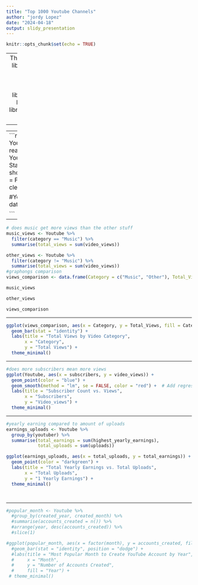 ```yaml
---
title: "Top 1000 Youtube Channels"
author: "jordy Lopez"
date: "2024-04-18"
output: slidy_presentation
---
```


```r
knitr::opts_chunk$set(echo = TRUE)

```



---
 These are all the libraries used in my code
```r

library(readr)
library(dplyr)
library(ggplot2)
library(janitor)
library(lubridate)

```

---


---
```r
#import data
Youtube = read_csv("Global Youtube Statistics.csv", show_col_types =  FALSE) %>% clean_names()

#Youtube = date1
Youtube

```

---



```r
# does music get more views than the other stuff
music_views <- Youtube %>%
  filter(category == "Music") %>%
  summarise(total_views = sum(video_views))

other_views <- Youtube %>%
  filter(category != "Music") %>%
  summarise(total_views = sum(video_views))
#graphongs comparison
views_comparison <- data.frame(Category = c("Music", "Other"), Total_Views = c(music_views$total_views, other_views$total_views))

music_views

other_views

views_comparison
```

---

```r
ggplot(views_comparison, aes(x = Category, y = Total_Views, fill = Category)) +
  geom_bar(stat = "identity") +
  labs(title = "Total Views by Video Category",
       x = "Category",
       y = "Total Views") +
  theme_minimal()
```

---

```r
#does more subscribers mean more views
ggplot(Youtube, aes(x = subscribers, y = video_views)) +
  geom_point(color = "blue") +
  geom_smooth(method = "lm", se = FALSE, color = "red") +  # Add regression line
  labs(title = "Subscriber Count vs. Views",
       x = "Subscribers",
       y = "Video_views") +
  theme_minimal()
```

---

```r
#yearly earning compared to amount of uploads
earnings_uploads <- Youtube %>%
  group_by(youtuber) %>%
  summarise(total_earnings = sum(highest_yearly_earnings),
            total_uploads = sum(uploads))

ggplot(earnings_uploads, aes(x = total_uploads, y = total_earnings)) +
  geom_point(color = "darkgreen") + 
  labs(title = "Total Yearly Earnings vs. Total Uploads",
       x = "Total Uploads",
       y = "1 Yearly Earnings") +
  theme_minimal()




```

---

```r
#popular_month <- Youtube %>%
  #group_by(created_year, created_month) %>%
  #summarise(accounts_created = n()) %>%
  #arrange(year, desc(accounts_created)) %>%
  #slice(1)

#ggplot(popular_month, aes(x = factor(month), y = accounts_created, fill = factor(year))) +
  #geom_bar(stat = "identity", position = "dodge") +
  #labs(title = "Most Popular Month to Create YouTube Account by Year",
  #     x = "Month",
  #     y = "Number of Accounts Created",
  #     fill = "Year") +
 # theme_minimal()

```
